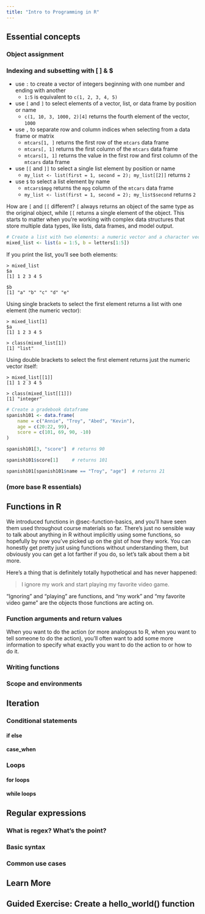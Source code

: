 ```yaml
---
title: "Intro to Programming in R"
---
```


## Essential concepts

### Object assignment



### Indexing and subsetting with [ ] & $


- use `:` to create a vector of integers beginning with one number and ending with another
    - `1:5` is equivalent to `c(1, 2, 3, 4, 5)`
- use `[` and `]` to select elements of a vector, list, or data frame by position or name
    - `c(1, 10, 3, 1000, 2)[4]` returns the fourth element of the vector, `1000`
- use `,` to separate row and column indices when selecting from a data frame or matrix
    - `mtcars[1, ]` returns the first row of the `mtcars` data frame
    - `mtcars[, 1]` returns the first column of the `mtcars` data frame
    - `mtcars[1, 1]` returns the value in the first row and first column of the `mtcars` data frame
- use `[[` and `]]` to select a single list element by position or name
    - `my_list <- list(first = 1, second = 2); my_list[[2]]` returns `2`
- use `$` to select a list element by name
    - `mtcars$mpg` returns the `mpg` column of the `mtcars` data frame
    - `my_list <- list(first = 1, second = 2); my_list$second` returns `2`


How are `[` and `[[` different? 
`[` always returns an object of the same type as the original object, while `[[` returns a single element of the object.
This starts to matter when you're working with complex data structures that store multiple data types, like lists, data frames, and model output.

```r
# Create a list with two elements: a numeric vector and a character vector
mixed_list <- list(a = 1:5, b = letters[1:5])
```

If you print the list, you'll see both elements:

```
> mixed_list
$a
[1] 1 2 3 4 5

$b
[1] "a" "b" "c" "d" "e"
```

Using single brackets to select the first element returns a list with one element (the numeric vector):

```
> mixed_list[1]
$a
[1] 1 2 3 4 5

> class(mixed_list[1])
[1] "list"
```

Using double brackets to select the first element returns just the numeric vector itself:

```
> mixed_list[[1]]
[1] 1 2 3 4 5

> class(mixed_list[[1]])
[1] "integer"
```

```r
# Create a gradebook dataframe
spanish101 <- data.frame(
    name = c("Annie", "Troy", "Abed", "Kevin"),
    age = c(20:22, 99),
    score = c(101, 69, 90, -10)
)

spanish101[3, "score"]  # returns 90

spanish101$score[1]     # returns 101

spanish101[spanish101$name == "Troy", "age"]  # returns 21
```

### (more base R essentials)

## Functions in R {#sec-programming-functions}

We introduced functions in @sec-function-basics, and you'll have seen them used throughout course materials so far.
There's just no sensible way to talk about anything in R without implicitly using some functions, so hopefully by now you've picked up on the gist of how they work.
You can honestly get pretty just using functions without understanding them, but obviously you can get a lot farther if you do, so let's talk about them a bit more.

Here's a thing that is definitely totally hypothetical and has never happened:

> I ignore my work and start playing my favorite video game.

"Ignoring" and "playing" are functions, and "my work" and "my favorite video game" are the objects those functions are acting on.

### Function arguments and return values

When you want to do the action (or more analogous to R, when you want to tell someone to do the action), you'll often want to add some more information to specify what exactly you want to do the action to or how to do it.

### Writing functions

### Scope and environments

## Iteration

### Conditional statements

#### if else 

#### case_when 

### Loops

#### for loops

#### while loops

## Regular expressions {#sec-regex}

### What is regex? What's the point?

### Basic syntax

### Common use cases

## Learn More

## Guided Exercise: Create a hello_world() function